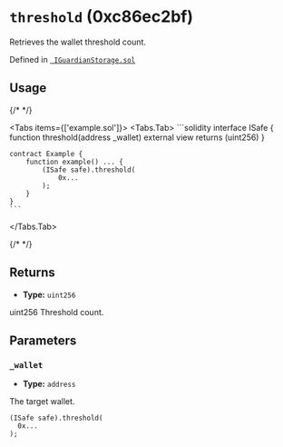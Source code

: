 

<LegacyCallout />

# `threshold` (0xc86ec2bf)



Retrieves the wallet threshold count.




Defined in [` IGuardianStorage.sol`](https://github.com/safe-global/safe-modules/tree/recovery/v0.1.0/modules/recovery/contracts/generated-markups/candide-contracts/contracts/modules/social_recovery/storage/IGuardianStorage.sol#Lundefined)


## Usage

{/* <!-- vale off --> */}

<Tabs items={['example.sol']}>
  <Tabs.Tab>
    ```solidity
    interface ISafe {
        function threshold(address _wallet) external view returns (uint256)
    }

    contract Example {
        function example() ... {
            (ISafe safe).threshold(
                0x...
            );
        }
    }
    ```
  </Tabs.Tab>
</Tabs>

{/* <!-- vale on --> */}

## Returns



  - **Type:** `uint256`

  uint256 Threshold count.




## Parameters

### `_wallet`

  - **Type:** `address`

  The target wallet.

  ```solidity focus=2
  (ISafe safe).threshold(
    0x...
  );
  ```





